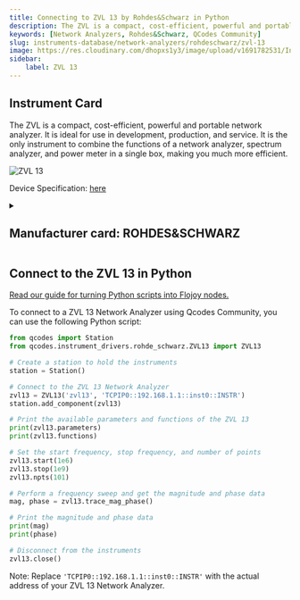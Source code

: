 ```yaml
---
title: Connecting to ZVL 13 by Rohdes&Schwarz in Python
description: The ZVL is a compact, cost-efficient, powerful and portable network analyzer. It is ideal for use in development, production, and service. It is the only instrument to combine the functions of a network analyzer, spectrum analyzer, and power meter in a single box, making you much more efficient.
keywords: [Network Analyzers, Rohdes&Schwarz, QCodes Community] 
slug: instruments-database/network-analyzers/rohdeschwarz/zvl-13 
image: https://res.cloudinary.com/dhopxs1y3/image/upload/v1691782531/Instruments/Network%20Analyzer/ZVL-13/ZVL-13.webp
sidebar:
    label: ZVL 13 
---
```



## Instrument Card

The ZVL is a compact, cost-efficient, powerful and portable network analyzer. It is ideal for use in development, production, and service. It is the only instrument to combine the functions of a network analyzer, spectrum analyzer, and power meter in a single box, making you much more efficient.

![ZVL 13](https://res.cloudinary.com/dhopxs1y3/image/upload/v1691782531/Instruments/Network%20Analyzer/ZVL-13/ZVL-13.webp)

Device Specification: [here](https://assets-us-01.kc-usercontent.com/ecb176a6-5a2e-0000-8943-84491e5fc8d1/40f0b6d5-bd69-48db-98e8-4276899ca017/RS-ZVL_datasheet.pdf)

<details style={{ marginTop: "15px"}}>
<summary><h2 style={{display:'inline'}}>Manufacturer card: ROHDES&SCHWARZ</h2></summary>

![ROHDES&SCHWARZ](https://res.cloudinary.com/dhopxs1y3/image/upload/v1692806194/Instruments/Vendor%20Logos/RohdeSchwarz.png)

Rohde & Schwarz GmbH & Co KG is an international electronics group specializing in the fields of electronic test equipment, broadcast & media, cybersecurity, radiomonitoring and radiolocation, and radiocommunication.

- Headquarters: Munich, Germany
- Yearly Revenue (millions, USD): 2500
- Vendor Website: [here](https://www.rohde-schwarz.com/ca/home_48230.html)

</details>


<FeaturedInstrumentVideo category="NETWORK_ANALYZERS" />

## Connect to the ZVL 13 in Python

[Read our guide for turning Python scripts into Flojoy nodes.](https://docs.flojoy.ai/contribution/blocks/custom-flojoy-block/)



<Tabs>
<TabItem value="Flojoy" label="Flojoy" className="flojoy-instrument-tabs">

<SectionsCard category="NETWORK_ANALYZERS" manufacturer="Rohdes&Schwarz"></SectionsCard>

</TabItem>
<TabItem value="QCodes Community" label="QCodes Community">

To connect to a ZVL 13 Network Analyzer using Qcodes Community, you can use the following Python script:

```python
from qcodes import Station
from qcodes.instrument_drivers.rohde_schwarz.ZVL13 import ZVL13

# Create a station to hold the instruments
station = Station()

# Connect to the ZVL 13 Network Analyzer
zvl13 = ZVL13('zvl13', 'TCPIP0::192.168.1.1::inst0::INSTR')
station.add_component(zvl13)

# Print the available parameters and functions of the ZVL 13
print(zvl13.parameters)
print(zvl13.functions)

# Set the start frequency, stop frequency, and number of points
zvl13.start(1e6)
zvl13.stop(1e9)
zvl13.npts(101)

# Perform a frequency sweep and get the magnitude and phase data
mag, phase = zvl13.trace_mag_phase()

# Print the magnitude and phase data
print(mag)
print(phase)

# Disconnect from the instruments
zvl13.close()
```

Note: Replace `'TCPIP0::192.168.1.1::inst0::INSTR'` with the actual address of your ZVL 13 Network Analyzer.

</TabItem>
</Tabs>